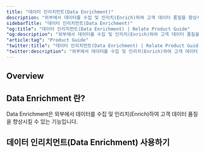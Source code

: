 ```yaml
---
title: "데이터 인리치먼트(Data Enrichment)"
description: "외부에서 데이터를 수집 및 인리치(Enrich)하여 고객 데이터 품질을 향상시킬 수 있습니다."
sidebarTitle: "데이터 인리치먼트(Data Enrichment)"
"og:title": "데이터 인리치먼트(Data Enrichment) | Relate Product Guide"
"og:description": "외부에서 데이터를 수집 및 인리치(Enrich)하여 고객 데이터 품질을 향상시킬 수 있습니다."
"article:tag": "Product Guide"
"twitter:title": "데이터 인리치먼트(Data Enrichment) | Relate Product Guide"
"twitter:description": "외부에서 데이터를 수집 및 인리치(Enrich)하여 고객 데이터 품질을 향상시킬 수 있습니다."
---
```


## Overview

## Data Enrichment 란?

Data Enrichment은 외부에서 데이터를 수집 및 인리치(Enrich)하여 고객 데이터 품질을 향상시킬 수 있는 기능입니다.

## 데이터 인리치먼트(Data Enrichment) 사용하기
